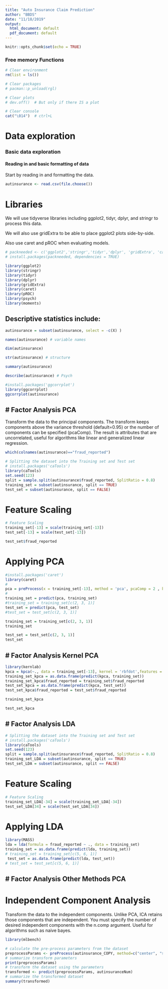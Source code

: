```yaml
---
title: "Auto Insurance Claim Prediction"
author: "BBDS"
date: "11/18/2019"
output:
  html_document: default
  pdf_document: default
---
```


```r
knitr::opts_chunk$set(echo = TRUE)
```


### Free memory Functions

```r
# Clear environment
rm(list = ls()) 

# Clear packages
# pacman::p_unload(rgl)

# Clear plots
# dev.off()  # But only if there IS a plot

# Clear console
cat("\014")  # ctrl+L
```

#######################################################################################################
# Data exploration
#######################################################################################################
### Basic data exploration

#### Reading in and basic formatting of data

Start by reading in and formatting the data.

```r
autinsurance <- read.csv(file.choose())
```


# Libraries

We will use tidyverse libraries including ggplot2, tidyr, dplyr, and stringr to process this data.

We will also use gridExtra to be able to place ggplot2 plots side-by-side.

Also use caret and pROC when evaluating models.


```r
# packneeded <- c('ggplot2','stringr','tidyr','dplyr', 'gridExtra', 'caret', 'pROC', "psych" , "moments")
# install.packages(packneeded, dependencies = TRUE)
```


```r
library(ggplot2)
library(stringr)
library(tidyr)
library(dplyr)
library(gridExtra)
library(caret)
library(pROC)
library(psych)
library(moments)
```

#######################################################################################################
## Descriptive statistics include:
#######################################################################################################

```r
autinsurance = subset(autinsurance, select = -c(X) )
```


```r
names(autinsurance) # variable names
```

```r
dim(autinsurance)
```


```r
str(autinsurance) # structure
```


```r
summary(autinsurance)
```


```r
describe(autinsurance) # Psych
```


```r
#install.packages('ggcorrplot')
library(ggcorrplot)
ggcorrplot(autinsurance)
```

#######################################################################################################
## # Factor Analysis PCA
#######################################################################################################

Transform the data to the principal components. The transform keeps components above the variance threshold (default=0.95) or the number of components can be specified (pcaComp). The result is attributes that are uncorrelated, useful for algorithms like linear and generalized linear regression.

```r
which(colnames(autinsurance)=="fraud_reported")
```

```r
# Splitting the dataset into the Training set and Test set
# install.packages('caTools')
library(caTools)
set.seed(123)
split = sample.split(autinsurance$fraud_reported, SplitRatio = 0.8)
training_set = subset(autinsurance, split == TRUE)
test_set = subset(autinsurance, split == FALSE)
```

# Feature Scaling

```r
# Feature Scaling
training_set[-13] = scale(training_set[-13])
test_set[-13] = scale(test_set[-13])

```

```r
test_set$fraud_reported
```

# Applying PCA

```r
#install.packages('caret')
library(caret)
#
pca = preProcess(x = training_set[-13], method = 'pca', pcaComp = 2 , kernel = 'rbfdot')
#
training_set = predict(pca, training_set)
#training_set = training_set[c(2, 3, 1)]
test_set = predict(pca, test_set)
#test_set = test_set[c(2, 3, 1)]
```

```r
training_set = training_set[c(2, 3, 1)]
training_set

```

```r
test_set = test_set[c(2, 3, 1)]
test_set
```

#######################################################################################################
## # Factor Analysis Kernel PCA
#######################################################################################################


```r
library(kernlab)
kpca = kpca(~., data = training_set[-13], kernel = 'rbfdot',features = 2)
training_set_kpca = as.data.frame(predict(kpca, training_set))
training_set_kpca$fraud_reported = training_set$fraud_reported
test_set_kpca = as.data.frame(predict(kpca, test_set))
test_set_kpca$fraud_reported = test_set$fraud_reported
```

```r
training_set_kpca
```

```r
test_set_kpca
```


#######################################################################################################
## # Factor Analysis LDA
#######################################################################################################

```r
# Splitting the dataset into the Training set and Test set
# install.packages('caTools')
library(caTools)
set.seed(123)
split = sample.split(autinsurance$fraud_reported, SplitRatio = 0.8)
training_set_LDA = subset(autinsurance, split == TRUE)
test_set_LDA = subset(autinsurance, split == FALSE)
```

# Feature Scaling

```r
# Feature Scaling
training_set_LDA[-34] = scale(training_set_LDA[-34])
test_set_LDA[34] = scale(test_set_LDA[34])

```

# Applying LDA

```r
library(MASS)
lda = lda(formula = fraud_reported ~ ., data = training_set)
training_set = as.data.frame(predict(lda, training_set))
# training_set = training_set[c(5, 6, 1)]
 test_set = as.data.frame(predict(lda, test_set))
# test_set = test_set[c(5, 6, 1)]
```


#######################################################################################################
## # Factor Analysis Other Methods PCA
#######################################################################################################

# Independent Component Analysis
Transform the data to the independent components. Unlike PCA, ICA retains those components that are independent. You must specify the number of desired independent components with the n.comp argument. Useful for algorithms such as naive bayes.

```r

library(mlbench)

# calculate the pre-process parameters from the dataset
preprocessParams <- preProcess(autinsurance_COPY, method=c("center", "scale", "ica"), n.comp=2)
# summarize transform parameters
print(preprocessParams)
# transform the dataset using the parameters
transformed <- predict(preprocessParams, autinsuranceNum)
# summarize the transformed dataset
summary(transformed)
```
